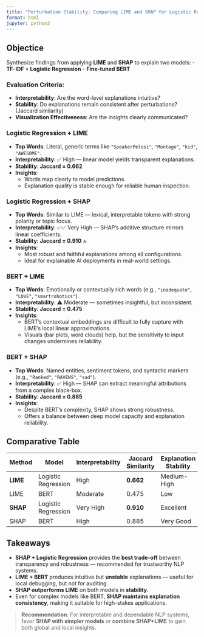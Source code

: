 ```yaml
---
title: "Perturbation Stability: Comparing LIME and SHAP for Logistic Regression and BERT"
format: html
jupyter: python3
---
```


## Objectice

Synthesize findings from applying **LIME** and **SHAP** to explain two models:
- **TF-IDF + Logistic Regression**
- **Fine-tuned BERT**

### Evaluation Criteria:
- **Interpretability**: Are the word-level explanations intuitive?  
- **Stability**: Do explanations remain consistent after perturbations? (Jaccard similarity)  
- **Visualization Effectiveness**: Are the insights clearly communicated?



### Logistic Regression + LIME

- **Top Words**: Literal, generic terms like `"SpeakerPelosi"`, `"Montage"`, `"kid"`, `"AWESOME"`.
- **Interpretability**: ✅ High — linear model yields transparent explanations.
- **Stability**: **Jaccard = 0.662**
- **Insights**:
  - Words map clearly to model predictions.
  - Explanation quality is stable enough for reliable human inspection.



### Logistic Regression + SHAP

- **Top Words**: Similar to LIME — lexical, interpretable tokens with strong polarity or topic focus.
- **Interpretability**: ✅✅ Very High — SHAP's additive structure mirrors linear coefficients.
- **Stability**: **Jaccard = 0.910** 🔝
- **Insights**:
  - Most robust and faithful explanations among all configurations.
  - Ideal for explainable AI deployments in real-world settings.



### BERT + LIME

- **Top Words**: Emotionally or contextually rich words (e.g., `"inadequate"`, `"LOVE"`, `"smartrobotics"`).
- **Interpretability**: ⚠️ Moderate — sometimes insightful, but inconsistent.
- **Stability**: **Jaccard = 0.475**
- **Insights**:
  - BERT’s contextual embeddings are difficult to fully capture with LIME’s local linear approximations.
  - Visuals (bar plots, word clouds) help, but the sensitivity to input changes undermines reliability.



### BERT + SHAP

- **Top Words**: Named entities, sentiment tokens, and syntactic markers (e.g., `"Ranked"`, `"RAVENS"`, `"sad"`).
- **Interpretability**: ✅ High — SHAP can extract meaningful attributions from a complex black-box.
- **Stability**: **Jaccard = 0.885**
- **Insights**:
  - Despite BERT’s complexity, SHAP shows strong robustness.
  - Offers a balance between deep model capacity and explanation reliability.



## Comparative Table

| Method | Model               | Interpretability       | Jaccard Similarity | Explanation Stability |
|--------|---------------------|------------------------|--------------------|------------------------|
| **LIME**   | Logistic Regression | High               | **0.662**          | Medium-High             |
| LIME   | BERT                |  Moderate            | 0.475              | Low                    |
| **SHAP**   | Logistic Regression | Very High        | **0.910**        | Excellent               |
| SHAP   | BERT                | High                | 0.885              | Very Good              |



## Takeaways

- **SHAP + Logistic Regression** provides the **best trade-off** between transparency and robustness — recommended for trustworthy NLP systems.
- **LIME + BERT** produces intuitive but **unstable** explanations — useful for local debugging, but not for auditing.
- **SHAP outperforms LIME** on both models in **stability**.
- Even for complex models like BERT, **SHAP maintains explanation consistency**, making it suitable for high-stakes applications.

> **Recommendation**: For interpretable and dependable NLP systems, favor **SHAP with simpler models** or **combine SHAP+LIME** to gain both global and local insights.
